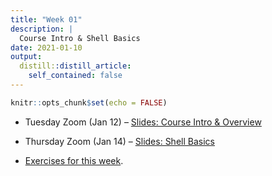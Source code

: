 ```yaml
---
title: "Week 01"
description: |
  Course Intro & Shell Basics
date: 2021-01-10
output:
  distill::distill_article:
    self_contained: false
---
```


```r
knitr::opts_chunk$set(echo = FALSE)
```

- Tuesday Zoom (Jan 12) -- [Slides: Course Intro & Overview](slides/intro.html)

- Thursday Zoom (Jan 14) -- [Slides: Shell Basics](slides/shell01.html)

- [Exercises for this week](../../w01_exercises.html).
